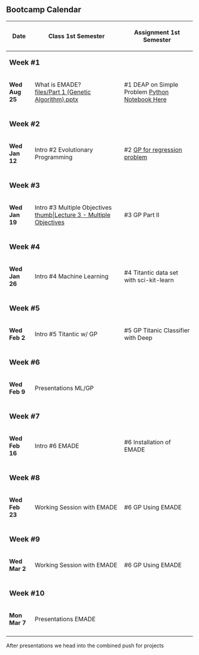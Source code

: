 == Bootcamp Calendar ==
{| class="wikitable"
!Date
!Class
1st Semester
!Assignment
1st Semester
|-
| colspan="3" |'''<big>Week #1</big>'''
|-
|'''Wed Aug 25'''
|What is EMADE?
<br/>
[[Intro #1 Evolutionary Algorithms | files/Part 1 (Genetic Algorithm).pptx]]
|<nowiki>#</nowiki>1 DEAP on Simple Problem [https://github.gatech.edu/emade/emade/blob/master/notebooks/Lab%201%20-%20Genetic%20Algorithms%20with%20DEAP.ipynb Python Notebook Here]
|-
| colspan="3" |
|-
| colspan="3" |'''<big>Week #2</big>'''
|-
|'''Wed Jan 12'''
|Intro #2 Evolutionary Programming 
|<nowiki>#</nowiki>2 [https://github.gatech.edu/emade/emade/blob/master/notebooks/Lab%202%20-%20Genetic%20Programming%20and%20Multi-Objective%20Optimization.ipynb GP for regression problem] 
|-
| colspan="3" |
|-
| colspan="3" |'''<big>Week #3</big>'''
|-
|'''Wed Jan 19'''
|Intro #3 Multiple Objectives  [[files/Lecture 3 - Multiple Objectives.pdf|thumb|Lecture 3 - Multiple Objectives]]
|<nowiki>#</nowiki>3 GP Part II
|-
| colspan="3" |
|-
| colspan="3" |'''<big>Week #4</big>'''
|-
|'''Wed Jan 26'''
|Intro #4 Machine Learning
|<nowiki>#</nowiki>4 Titantic data set with sci-kit-learn
|-
| colspan="3" |
|-
| colspan="3" |'''<big>Week #5</big>'''
|-
|'''Wed Feb 2'''
|Intro #5 Titantic w/ GP
|<nowiki>#</nowiki>5 GP Titanic Classifier with Deep
|-
| colspan="3" |
|-
| colspan="3" |'''<big>Week #6</big>'''
|-
|'''Wed Feb 9'''
|Presentations ML/GP
|
|-
| colspan="3" |
|-
| colspan="3" |'''<big>Week #7</big>'''
|-
|'''Wed Feb 16'''
|Intro #6 EMADE
|<nowiki>#</nowiki>6 Installation of EMADE
|-
| colspan="3" |
|-
| colspan="3" |'''<big>Week #8</big>'''
|-
|'''Wed Feb 23'''
|Working Session with EMADE
|<nowiki>#</nowiki>6 GP Using EMADE
|-
| colspan="3" |
|-
| colspan="3" |'''<big>Week #9</big>'''
|-
|'''Wed Mar 2''' 
|Working Session with EMADE
|<nowiki>#</nowiki>6 GP Using EMADE
|-
| colspan="3" |
|-
| colspan="3" |'''<big>Week #10</big>'''
|-
|'''Mon Mar 7'''
|Presentations EMADE
|
|-
| colspan="3" |
|}

After presentations we head into the combined push for projects